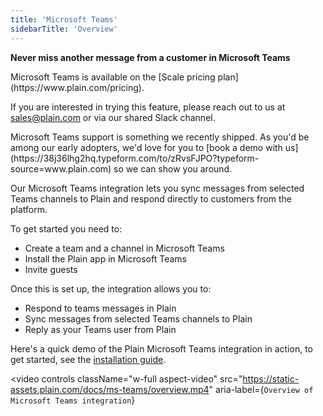 ```yaml
---
title: 'Microsoft Teams'
sidebarTitle: 'Overview'
---
```


**Never miss another message from a customer in Microsoft Teams**

<Info>
Microsoft Teams is available on the [Scale pricing plan](https://www.plain.com/pricing).

If you are interested in trying this feature, please reach out to us at sales@plain.com or via our shared Slack channel.

</Info>
<Note>
  Microsoft Teams support is something we recently shipped. As you'd be among our early adopters, we'd love for you to [book a demo with us](https://38j36lhg2hq.typeform.com/to/zRvsFJPO?typeform-source=www.plain.com) so we can show you around.
</Note>

Our Microsoft Teams integration lets you sync messages from selected Teams channels to Plain and respond directly to customers from the platform.

To get started you need to:

- Create a team and a channel in Microsoft Teams
- Install the Plain app in Microsoft Teams
- Invite guests

Once this is set up, the integration allows you to:

- Respond to teams messages in Plain
- Sync messages from selected Teams channels to Plain
- Reply as your Teams user from Plain

Here's a quick demo of the Plain Microsoft Teams integration in action, to get started, see the [installation guide](./microsoft-teams/installation).

<video
  controls
  className="w-full aspect-video"
  src="https://static-assets.plain.com/docs/ms-teams/overview.mp4"
  aria-label={`Overview of Microsoft Teams integration`}
></video>
